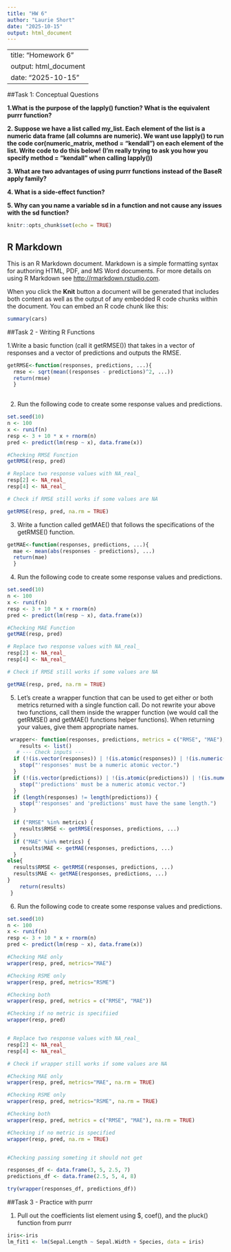 ```yaml
---
title: "HW 6"
author: "Laurie Short"
date: "2025-10-15"
output: html_document
---
```


---
title: "Homework 6"
output: html_document
date: "2025-10-15"
---

##Task 1: Conceptual Questions

**1.What is the purpose of the lapply() function? What is the equivalent purrr function?**

**2. Suppose we have a list called my_list. Each element of the list is a numeric data frame (all columns are numeric). We want use lapply() to run the code cor(numeric_matrix, method = "kendall") on each element of the list. Write code to do this below! (I’m really trying to ask you how you specify method = "kendall" when calling lapply())**

**3. What are two advantages of using purrr functions instead of the BaseR apply family?**

**4. What is a side-effect function?**

**5. Why can you name a variable sd in a function and not cause any issues with the sd function?**

```r
knitr::opts_chunk$set(echo = TRUE)
```

## R Markdown

This is an R Markdown document. Markdown is a simple formatting syntax for authoring HTML, PDF, and MS Word documents. For more details on using R Markdown see <http://rmarkdown.rstudio.com>.

When you click the **Knit** button a document will be generated that includes both content as well as the output of any embedded R code chunks within the document. You can embed an R code chunk like this:

```r
summary(cars)
```

##Task 2 - Writing R Functions

1.Write a basic function (call it getRMSE()) that takes in a vector of responses and a vector of predictions and outputs the RMSE.

```r
getRMSE<-function(responses, predictions, ...){
  rmse <- sqrt(mean((responses - predictions)^2, ...))
  return(rmse)
  } 
  

```

2.  Run the following code to create some response values and predictions.

```r
set.seed(10)
n <- 100
x <- runif(n)
resp <- 3 + 10 * x + rnorm(n)
pred <- predict(lm(resp ~ x), data.frame(x))

#Checking RMSE Function
getRMSE(resp, pred)

# Replace two response values with NA_real_
resp[2] <- NA_real_
resp[4] <- NA_real_

# Check if RMSE still works if some values are NA

getRMSE(resp, pred, na.rm = TRUE)

```
3. Write a function called getMAE() that follows the specifications of the getRMSE() function.
```r
getMAE<-function(responses, predictions, ...){
  mae <- mean(abs(responses - predictions), ...)
  return(mae)
  } 
```

4.  Run the following code to create some response values and predictions.

```r
set.seed(10)
n <- 100
x <- runif(n)
resp <- 3 + 10 * x + rnorm(n)
pred <- predict(lm(resp ~ x), data.frame(x))

#Checking MAE Function
getMAE(resp, pred)

# Replace two response values with NA_real_
resp[2] <- NA_real_
resp[4] <- NA_real_

# Check if RMSE still works if some values are NA

getMAE(resp, pred, na.rm = TRUE)

```
5. Let’s create a wrapper function that can be used to get either or both metrics returned with a single function call. Do not rewrite your above two functions, call them inside the wrapper function (we would call the getRMSE() and getMAE() functions helper functions). When returning your values, give them appropriate names.

```r
 wrapper<- function(responses, predictions, metrics = c("RMSE", "MAE"), ...) {
    results <- list() 
   # --- Check inputs ---
  if (!(is.vector(responses)) | !(is.atomic(responses)) | !(is.numeric(responses))) {
    stop("'responses' must be a numeric atomic vector.")
  }
  if (!(is.vector(predictions)) | !(is.atomic(predictions)) | !(is.numeric(predictions))) {
    stop("'predictions' must be a numeric atomic vector.")
  }
  if (length(responses) != length(predictions)) {
    stop("'responses' and 'predictions' must have the same length.")
  }

  if ("RMSE" %in% metrics) {
    results$RMSE <- getRMSE(responses, predictions, ...)
  }
  if ("MAE" %in% metrics) {
    results$MAE <- getMAE(responses, predictions, ...)
  }
else{
  results$RMSE <- getRMSE(responses, predictions, ...)
  results$MAE <- getMAE(responses, predictions, ...)
}
    return(results)
 }

```
6. Run the following code to create some response values and predictions.

```r
set.seed(10)
n <- 100
x <- runif(n)
resp <- 3 + 10 * x + rnorm(n)
pred <- predict(lm(resp ~ x), data.frame(x))

#Checking MAE only
wrapper(resp, pred, metrics="MAE")

#Checking RSME only
wrapper(resp, pred, metrics="RSME")

#Checking both
wrapper(resp, pred, metrics = c("RMSE", "MAE"))

#Checking if no metric is specifiied
wrapper(resp, pred)


# Replace two response values with NA_real_
resp[2] <- NA_real_
resp[4] <- NA_real_

# Check if wrapper still works if some values are NA

#Checking MAE only
wrapper(resp, pred, metrics="MAE", na.rm = TRUE)

#Checking RSME only
wrapper(resp, pred, metrics="RSME", na.rm = TRUE)

#Checking both
wrapper(resp, pred, metrics = c("RMSE", "MAE"), na.rm = TRUE)

#Checking if no metric is specified
wrapper(resp, pred, na.rm = TRUE)


#Checking passing someting it should not get

responses_df <- data.frame(3, 5, 2.5, 7)
predictions_df <- data.frame(2.5, 5, 4, 8)

try(wrapper(responses_df, predictions_df))
```
##Task 3 - Practice with purrr

1. Pull out the coefficients list element using $, coef(), and the pluck() function from purrr

```r
iris<-iris
lm_fit1 <- lm(Sepal.Length ~ Sepal.Width + Species, data = iris)


```



